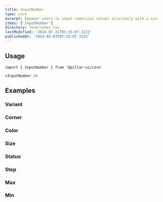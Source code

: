 ```yaml
---
title: InputNumber
type: core
excerpt: Empower users to input numerical values accurately with a customizable InputNumber component for React. Easily control value range, increment, and validation.
items: ['InputNumber']
directory: form/index.tsx
lastModified: '2024-07-31T05:35:07.322Z'
publishedAt: '2024-05-03T05:35:07.322Z'
---
```


## Usage

```tsx
import { InputNumber } from '@pillar-ui/core'
```

```tsx
<InputNumber />
```

## Examples

### Variant

<Playground direction="column" name="inputNumberVariant" root="form/inputNumber" />

### Corner

<Playground direction="column" name="inputNumberCorner" root="form/inputNumber" />

### Color

<Playground direction="column" name="inputNumberColor" root="form/inputNumber" />

### Size

<Playground direction="column" name="inputNumberSize" root="form/inputNumber" />

### Status

<Playground direction="column" name="inputNumberStatus" root="form/inputNumber" />

### Step

<Playground direction="column" name="inputNumberStep" root="form/inputNumber" />

### Max

<Playground direction="column" name="inputNumberMax" root="form/inputNumber" />

### Min

<Playground direction="column" name="inputNumberMin" root="form/inputNumber" />
